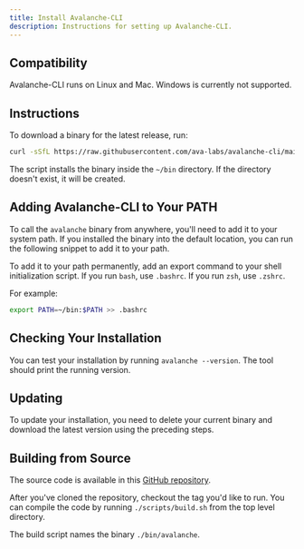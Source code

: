 ```yaml
---
title: Install Avalanche-CLI
description: Instructions for setting up Avalanche-CLI.
---
```


Compatibility[​](#compatibility "Direct link to heading")
---------------------------------------------------------

Avalanche-CLI runs on Linux and Mac. Windows is currently not supported.

Instructions[​](#instructions "Direct link to heading")
-------------------------------------------------------

To download a binary for the latest release, run:

```bash
curl -sSfL https://raw.githubusercontent.com/ava-labs/avalanche-cli/main/scripts/install.sh | sh -s
```

The script installs the binary inside the `~/bin` directory. If the directory doesn't exist, it will be created.

Adding Avalanche-CLI to Your PATH[​](#adding-avalanche-cli-to-your-path "Direct link to heading")
-------------------------------------------------------------------------------------------------

To call the `avalanche` binary from anywhere, you'll need to add it to your system path. If you installed the binary into the default location, you can run the following snippet to add it to your path.

To add it to your path permanently, add an export command to your shell initialization script. If you run `bash`, use `.bashrc`. If you run `zsh`, use `.zshrc`.

For example:

```bash
export PATH=~/bin:$PATH >> .bashrc
```

Checking Your Installation[​](#checking-your-installation "Direct link to heading")
-----------------------------------------------------------------------------------

You can test your installation by running `avalanche --version`. The tool should print the running version.

Updating[​](#updating "Direct link to heading")
-----------------------------------------------

To update your installation, you need to delete your current binary and download the latest version using the preceding steps.

Building from Source[​](#building-from-source "Direct link to heading")
-----------------------------------------------------------------------

The source code is available in this [GitHub repository](https://github.com/ava-labs/avalanche-cli).

After you've cloned the repository, checkout the tag you'd like to run. You can compile the code by running `./scripts/build.sh` from the top level directory.

The build script names the binary `./bin/avalanche`.